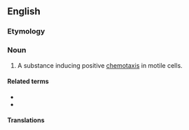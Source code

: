 ==English==

===Etymology===
{{prefix|en|chemo|attractant}}

===Noun===
{{en-noun}}
{{wikipedia}}

# A substance inducing positive [[chemotaxis]] in motile cells.

====Related terms====
* {{l|en|chemoattractand}}
* {{l|en|chemorepellent}}

====Translations====
{{trans-top|substance inducing chemotaxis}}
{{trans-mid}}
{{trans-bottom}}